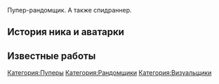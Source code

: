 {{Инфобокс для пуперов
|title2=Shar
|другие_ники=
|image3=[[Файл:Shar.jpg|left]]
|caption3=Пример
|сферы_творчества=RYTP, RYTPMV, спидраны
|год_начала=2013
|image4=Пример
|caption4=Пример
|имя_фамилия=
|дата_рождения=
|место_проживания=
|ссылки=*[https://www.youtube.com/user/nok3a897CU Youtube]
*[https://www.twitch.tv/sharusachev Twitch]
*[https://twitter.com/sharkov63 Twitter]
}}
Пупер-рандомщик. А также спидраннер.
== История ника и аватарки ==

== Известные работы ==

[[Категория:Пуперы]]
[[Категория:Рандомщики]]
[[Категория:Визуальщики]]